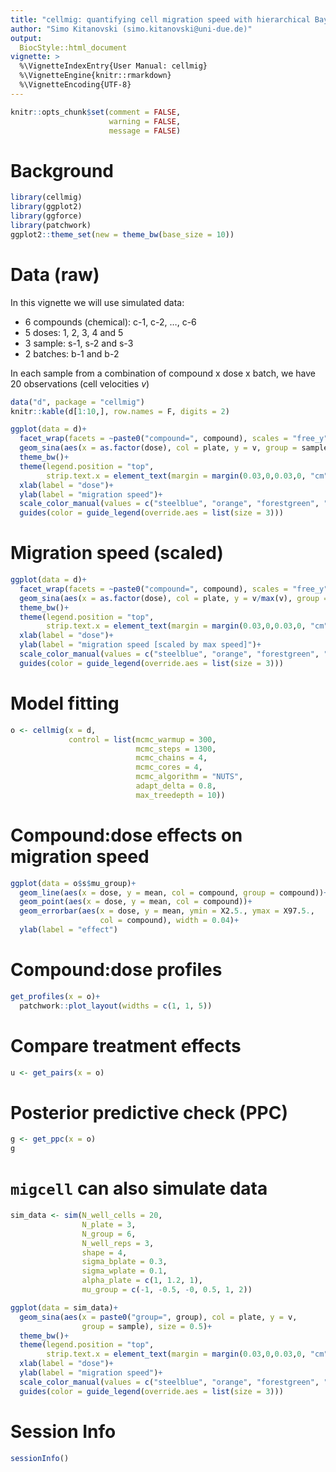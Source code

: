 ```yaml
---
title: "cellmig: quantifying cell migration speed with hierarchical Bayesian models"
author: "Simo Kitanovski (simo.kitanovski@uni-due.de)"
output:
  BiocStyle::html_document
vignette: >
  %\VignetteIndexEntry{User Manual: cellmig}
  %\VignetteEngine{knitr::rmarkdown}
  %\VignetteEncoding{UTF-8}
---
```



```r
knitr::opts_chunk$set(comment = FALSE, 
                      warning = FALSE, 
                      message = FALSE)
```


# Background

```r
library(cellmig)
library(ggplot2)
library(ggforce)
library(patchwork)
ggplot2::theme_set(new = theme_bw(base_size = 10))
```


# Data (raw)
In this vignette we will use simulated data: 
  
  * 6 compounds (chemical): c-1, c-2, ..., c-6
  * 5 doses: 1, 2, 3, 4 and 5
  * 3 sample: s-1, s-2 and s-3
  * 2 batches: b-1 and b-2

In each sample from a combination of compound x dose x batch, we have 
20 observations (cell velocities $v$)

```r
data("d", package = "cellmig")
knitr::kable(d[1:10,], row.names = F, digits = 2)
```

```r
ggplot(data = d)+
  facet_wrap(facets = ~paste0("compound=", compound), scales = "free_y", ncol = 2)+
  geom_sina(aes(x = as.factor(dose), col = plate, y = v, group = sample), size = 0.5)+
  theme_bw()+
  theme(legend.position = "top",
        strip.text.x = element_text(margin = margin(0.03,0,0.03,0, "cm")))+
  xlab(label = "dose")+
  ylab(label = "migration speed")+
  scale_color_manual(values = c("steelblue", "orange", "forestgreen", "purple"))+
  guides(color = guide_legend(override.aes = list(size = 3)))
```


# Migration speed (scaled)

```r
ggplot(data = d)+
  facet_wrap(facets = ~paste0("compound=", compound), scales = "free_y", ncol = 2)+
  geom_sina(aes(x = as.factor(dose), col = plate, y = v/max(v), group = sample), size = 0.5)+
  theme_bw()+
  theme(legend.position = "top",
        strip.text.x = element_text(margin = margin(0.03,0,0.03,0, "cm")))+
  xlab(label = "dose")+
  ylab(label = "migration speed [scaled by max speed]")+
  scale_color_manual(values = c("steelblue", "orange", "forestgreen", "purple"))+
  guides(color = guide_legend(override.aes = list(size = 3)))
```


# Model fitting

```r
o <- cellmig(x = d,
             control = list(mcmc_warmup = 300,
                            mcmc_steps = 1300,
                            mcmc_chains = 4,
                            mcmc_cores = 4,
                            mcmc_algorithm = "NUTS",
                            adapt_delta = 0.8,
                            max_treedepth = 10))
```


# Compound:dose effects on migration speed

```r
ggplot(data = o$s$mu_group)+
  geom_line(aes(x = dose, y = mean, col = compound, group = compound))+
  geom_point(aes(x = dose, y = mean, col = compound))+
  geom_errorbar(aes(x = dose, y = mean, ymin = X2.5., ymax = X97.5., 
                    col = compound), width = 0.04)+
  ylab(label = "effect")
```



# Compound:dose profiles

```r
get_profiles(x = o)+
  patchwork::plot_layout(widths = c(1, 1, 5))
```




# Compare treatment effects

```r
u <- get_pairs(x = o)
```



# Posterior predictive check (PPC)

```r
g <- get_ppc(x = o)
g
```


# `migcell` can also simulate data

```r
sim_data <- sim(N_well_cells = 20, 
                N_plate = 3,
                N_group = 6,
                N_well_reps = 3,
                shape = 4,
                sigma_bplate = 0.3,
                sigma_wplate = 0.1,
                alpha_plate = c(1, 1.2, 1),
                mu_group = c(-1, -0.5, -0, 0.5, 1, 2))
```

```r
ggplot(data = sim_data)+
  geom_sina(aes(x = paste0("group=", group), col = plate, y = v, 
                group = sample), size = 0.5)+
  theme_bw()+
  theme(legend.position = "top",
        strip.text.x = element_text(margin = margin(0.03,0,0.03,0, "cm")))+
  xlab(label = "dose")+
  ylab(label = "migration speed")+
  scale_color_manual(values = c("steelblue", "orange", "forestgreen", "purple"))+
  guides(color = guide_legend(override.aes = list(size = 3)))
```



# Session Info

```r
sessionInfo()
```

